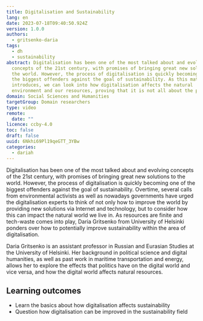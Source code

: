 ```yaml
---
title: Digitalisation and Sustainability
lang: en
date: 2023-07-18T09:40:50.924Z
version: 1.0.0
authors:
  - gritsenko-daria
tags:
  - dh
  - sustainability
abstract: Digitalisation has been one of the most talked about and evolving
  concepts of the 21st century, with promises of bringing great new solutions to
  the world. However, the process of digitalisation is quickly becoming one of
  the biggest offenders against the goal of sustainability. As this material
  introduces, we can look into how digitalisation affects the natural
  environment and our resources, proving that it is not all about the pros.
domain: Social Sciences and Humanities
targetGroup: Domain researchers
type: video
remote:
  date: ""
licence: ccby-4.0
toc: false
draft: false
uuid: 6Nkhi69Pl19qeGTT_3YBw
categories:
  - dariah
---
```

Digitalisation has been one of the most talked about and evolving concepts of the 21st century, with promises of bringing great new solutions to the world. However, the process of digitalisation is quickly becoming one of the biggest offenders against the goal of sustainability. Overtime, several calls from environmental activists as well as nowadays governments have urged the digitalisation experts to think of not only how to improve the world by providing new solutions via Internet and technology, but to consider how this can impact the natural world we live in. As resources are finite and tech-waste comes into play, Daria Gritsenko from University of Helsinki ponders over how to potentially improve sustainability within the area of digitalisation.

Daria Gritsenko is an assistant professor in Russian and Eurasian Studies at the University of Helsinki. Her background in political science and digital humanities, as well as past work in maritime transportation and energy, allows her to explore the effects that politics have on the digital world and vice versa, and how the digital world affects natural resources.

## Learning outcomes

- Learn the basics about how digitalisation affects sustainability
- Question how digitalisation can be improved in the sustainability field

<VideoCard provider="uni-helsinki" id="29e86643-691c-456b-b6f1-44d8bcc53cd7" title="Digitalisation and Sustainability" subtitle="Click here to view" image="images/screenshot-2023-07-18-at-13.06.22.png" />